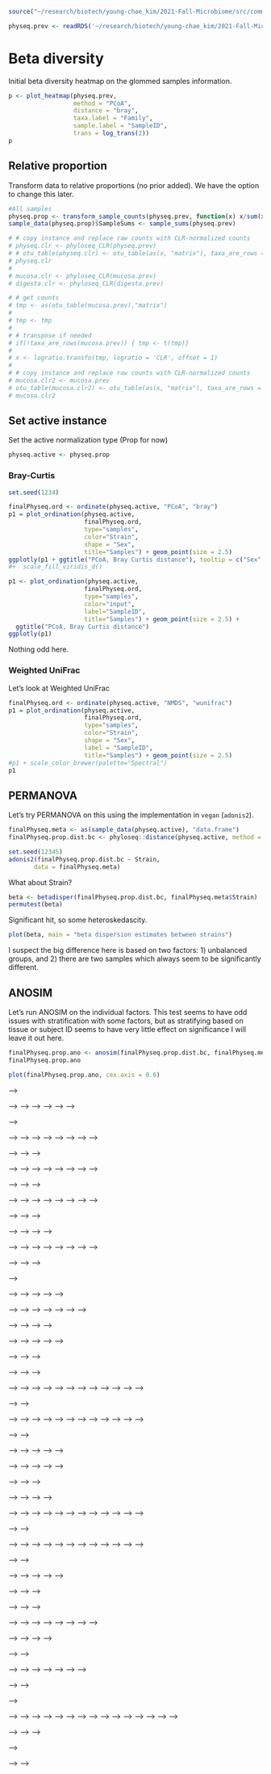 ```r
source("~/research/biotech/young-chae_kim/2021-Fall-Microbiome/src/common_code.R", local = knitr::knit_global())
```

```r
physeq.prev <- readRDS('~/research/biotech/young-chae_kim/2021-Fall-Microbiome/results/phyloseq.prevfiltered.RDS')
```

# Beta diversity

Initial beta diversity heatmap on the glommed samples information. 

```r
p <- plot_heatmap(physeq.prev,
                  method = "PCoA",
                  distance = "bray",
                  taxa.label = "Family",
                  sample.label = "SampleID",
                  trans = log_trans(2))
p
```

## Relative proportion

Transform data to relative proportions (no prior added).  We have the option to change this later.

```r
#All samples
physeq.prop <- transform_sample_counts(physeq.prev, function(x) x/sum(x) )
sample_data(physeq.prop)$SampleSums <- sample_sums(physeq.prev)
```

<!-- ## CLR normalization, McMurdie -->

<!-- Transform data using CLR (from McMurdie (Meth Mol Bio 2018) supplemental package).   -->

```r
# # copy instance and replace raw counts with CLR-normalized counts
# physeq.clr <- phyloseq_CLR(physeq.prev)
# # otu_table(physeq.clr) <- otu_table(as(x, "matrix"), taxa_are_rows = FALSE)
# physeq.clr
# 
# mucosa.clr <- phyloseq_CLR(mucosa.prev)
# digesta.clr <- phyloseq_CLR(digesta.prev)
```

<!-- ## CLR normalization, mixOmics -->

<!-- CLR from `mixOmics`. -->

```r
# # get counts
# tmp <- as(otu_table(mucosa.prev),"matrix")
# 
# tmp <- tmp
# 
# # transpose if needed
# if(!taxa_are_rows(mucosa.prev)) { tmp <- t(tmp)}
# 
# x <- logratio.transfo(tmp, logratio = 'CLR', offset = 1)
# 
# # copy instance and replace raw counts with CLR-normalized counts
# mucosa.clr2 <- mucosa.prev
# otu_table(mucosa.clr2) <- otu_table(as(x, "matrix"), taxa_are_rows = TRUE)
# mucosa.clr2
```

## Set active instance

Set the active normalization type (Prop for now)

```r
physeq.active <- physeq.prop
```

### Bray-Curtis

```r
set.seed(1234)

finalPhyseq.ord <- ordinate(physeq.active, "PCoA", "bray")
p1 = plot_ordination(physeq.active,
                     finalPhyseq.ord,
                     type="samples",
                     color="Strain",
                     shape = "Sex",
                     title="Samples") + geom_point(size = 2.5)
ggplotly(p1 + ggtitle("PCoA, Bray Curtis distance"), tooltip = c("Sex", "Strain", "Replicate") )
#+  scale_fill_viridis_d()
```

```r
p1 <- plot_ordination(physeq.active,
                     finalPhyseq.ord,
                     type="samples",
                     color="input",
                     label="SampleID",
                     title="Samples") + geom_point(size = 2.5) +
  ggtitle("PCoA, Bray Curtis distance") 
ggplotly(p1)
```

Nothing odd here. 

### Weighted UniFrac

Let's look at Weighted UniFrac

```r
finalPhyseq.ord <- ordinate(physeq.active, "NMDS", "wunifrac")
p1 = plot_ordination(physeq.active,
                     finalPhyseq.ord,
                     type="samples",
                     color="Strain",
                     shape = "Sex",
                     label = "SampleID",
                     title="Samples") + geom_point(size = 2.5)
#p1 + scale_color_brewer(palette="Spectral")
p1
```

## PERMANOVA

Let's try PERMANOVA on this using the implementation in `vegan` (`adonis2`).

```r
finalPhyseq.meta <- as(sample_data(physeq.active), "data.frame")
finalPhyseq.prop.dist.bc <- phyloseq::distance(physeq.active, method = "bray")
```

```r
set.seed(12345)
adonis2(finalPhyseq.prop.dist.bc ~ Strain,
       data = finalPhyseq.meta)
```

<!-- Significant result using both strain and sex, with the interaction also significant. -->

<!-- ```{r } -->
<!-- beta <- betadisper(finalPhyseq.prop.dist.bc, finalPhyseq.meta$Sex) -->
<!-- permutest(beta) -->
<!-- ``` -->

<!-- physeq.prop: Good! This suggests that any issues with heteroscedasticity aren't likely to be significant.  What does this dispersion look like? -->
<!-- physeq.clr2: heteroscedasticity is significant. -->

<!-- ```{r } -->
<!-- plot(beta, main = "beta dispersion estimates between sexes") -->
<!-- ``` -->

What about Strain?

```r
beta <- betadisper(finalPhyseq.prop.dist.bc, finalPhyseq.meta$Strain)
permutest(beta)
```

Significant hit, so some heteroskedascity.

```r
plot(beta, main = "beta dispersion estimates between strains")
```

I suspect the big difference here is based on two factors: 1) unbalanced groups, and 2) there are two samples which always seem to be significantly different.

## ANOSIM

Let's run ANOSIM on the individual factors.  This test seems to have odd issues with stratification with some factors, but as stratifying based on tissue or subject ID seems to have very little effect on significance I will leave it out here.

```r
finalPhyseq.prop.ano <- anosim(finalPhyseq.prop.dist.bc, finalPhyseq.meta$Strain)
finalPhyseq.prop.ano
```

```r
plot(finalPhyseq.prop.ano, cex.axis = 0.6)
```

<!-- # Differential abundance analysis -->

<!-- Run DESeq2. -->

<!-- ```{r } -->
<!-- library(DESeq2) -->
<!-- sd <- sample_data(physeq.prev) -->
<!-- sd$Strain <- relevel(sd$Strain, "C57BL/6") -->
<!-- sd$Sex <- relevel(sd$Sex, "M") -->
<!-- sd$Group <- paste(sd$Strain, sd$Sex, sep = ".") |> make.names() |> factor() -->
<!-- sample_data(physeq.prev) <- sd -->

<!-- design <- model.matrix(~ 0 + Group, data = as(sd, "data.frame")) -->

<!-- finalPhyseq.adds = phyloseq_to_deseq2(physeq.prev, ~ 0 + Group) -->

<!-- finalPhyseq.adds = DESeq(finalPhyseq.adds,  -->
<!--                          test="Wald",  -->
<!--                          fitType="local", -->
<!--                          sfType = "poscounts", -->
<!--                          quiet = TRUE -->
<!--                          ) -->
<!-- ``` -->

<!-- What are the results names? -->

<!-- ```{r} -->
<!-- resultsNames(finalPhyseq.adds) -->
<!-- ``` -->

<!-- ```{r } -->
<!-- generateContrastResults <- function(deseq, contrast, physeq, file = "results.txt") { -->
<!--   res = results(deseq,  -->
<!--               cooksCutoff = FALSE,  -->
<!--               contrast = contrast, -->
<!--               test = "Wald" -->
<!--               ) -->
<!--   res = cbind(as(res, "data.frame"), as(tax_table(physeq)[rownames(res), ], "matrix")) -->

<!--   write.table(res, file, row.names = TRUE, col.names = NA, sep = "\t") -->
<!--   return(res) -->
<!-- } -->

<!-- plotDESeq2Res <- function(res) { -->
<!--   sigtab <- res[which(res$padj < 0.05), ] -->
<!--   scale_fill_discrete <- function(palname = "Set1", ...) { -->
<!--       scale_fill_brewer(palette = palname, ...) -->
<!--   } -->

<!--   x = tapply(sigtab$log2FoldChange, sigtab$Phylum, function(x) max(x)) -->
<!--   x = sort(x, TRUE) -->
<!--   sigtab$Phylum = factor(as.character(sigtab$Phylum), levels=names(x)) -->

<!--   # Family order -->
<!--   x = tapply(sigtab$log2FoldChange, sigtab$Family, function(x) max(x)) -->
<!--   x = sort(x, TRUE) -->
<!--   sigtab$Family = factor(as.character(sigtab$Family), levels=names(x)) -->
<!--   p <- ggplot(sigtab, aes(x=Family, y=log2FoldChange, color=Phylum)) + geom_point(size=6) + -->
<!--     theme(axis.text.x = element_text(angle = -90, hjust = 0, vjust=0.5)) -->
<!--   return(p) -->
<!-- } -->
<!-- ``` -->

<!-- Pull out specific contrast. The numbers in the contrast vector below correspond to the different test results we generated:  -->

<!-- ## C57BL.6 - F vs M -->

<!-- ```{r } -->
<!-- # [1] "GroupC57BL.6.F"  "GroupC57BL.6.M"  "GroupSHP.T58A.F" "GroupSHP.T58A.M" -->
<!-- res.test = generateContrastResults(deseq = finalPhyseq.adds,  -->
<!--                               contrast = c("Group", "C57BL.6.F", "C57BL.6.M"), -->
<!--                               physeq = physeq.prev, -->
<!--                               file = "../results/DESeq2/Overall-C57BL.6-FvsM.txt" -->
<!-- ) -->
<!-- dim(res.test[which(res.test$padj <= 0.05), ]) -->
<!-- ``` -->

<!-- The first number above corresponds to the number of significant taxa (p <= 0.05) in this test result. -->

<!-- We can plot this w/ a DESeq function... -->

<!-- ```{r } -->
<!-- plotDESeq2Res(res.test) -->
<!-- ``` -->

<!-- ## SHP-T58A - F vs M -->

<!-- ```{r } -->
<!-- # [1] "GroupC57BL.6.F"  "GroupC57BL.6.M"  "GroupSHP.T58A.F" "GroupSHP.T58A.M" -->
<!-- res.test = generateContrastResults(deseq = finalPhyseq.adds,  -->
<!--                               contrast = c("Group", "SHP.T58A.F", "SHP.T58A.M"), -->
<!--                               physeq = physeq.prev, -->
<!--                               file = "../results/DESeq2/Overall-SHP.T58A-FvsM.txt" -->
<!-- ) -->
<!-- dim(res.test[which(res.test$padj <= 0.05), ]) -->
<!-- ``` -->

<!-- ```{r } -->
<!-- plotDESeq2Res(res.test) -->
<!-- ``` -->

<!-- ## Males - SHP.T58A vs C57BL.6 -->

<!-- ```{r } -->
<!-- # [1] "GroupC57BL.6.F"  "GroupC57BL.6.M"  "GroupSHP.T58A.F" "GroupSHP.T58A.M" -->
<!-- res.test = generateContrastResults(deseq = finalPhyseq.adds,  -->
<!--                               contrast = c("Group", "SHP.T58A.M", "C57BL.6.M"), -->
<!--                               physeq = physeq.prev, -->
<!--                               file = "../results/DESeq2/Overall-Male-SHP.T58AvsC57BL.6.txt" -->
<!-- ) -->
<!-- dim(res.test[which(res.test$padj <= 0.05), ]) -->
<!-- ``` -->

<!-- ```{r } -->
<!-- plotDESeq2Res(res.test) -->
<!-- ``` -->

<!-- ## Females - SHP.T58A vs C57BL.6 -->

<!-- ```{r } -->
<!-- # [1] "GroupC57BL.6.F"  "GroupC57BL.6.M"  "GroupSHP.T58A.F" "GroupSHP.T58A.M" -->
<!-- res.test = generateContrastResults(deseq = finalPhyseq.adds,  -->
<!--                               contrast = c("Group", "SHP.T58A.F", "C57BL.6.F"), -->
<!--                               physeq = physeq.prev, -->
<!--                               file = "../results/DESeq2/Overall-Female-SHP.T58AvsC57BL.6.txt" -->
<!-- ) -->
<!-- dim(res.test[which(res.test$padj <= 0.05), ]) -->
<!-- ``` -->

<!-- ```{r } -->
<!-- plotDESeq2Res(res.test) -->
<!-- ``` -->

<!-- <!-- We can also plot this w/ ggplot so we can have more control over the image. These codes will have to be run for each test. --> -->

<!-- <!-- ```{r signif_Overall1} --> -->
<!-- <!-- sigtab <- res.test[which(res.test$padj < 0.05), ] --> -->
<!-- <!-- scale_fill_discrete <- function(palname = "Set1", ...) { --> -->
<!-- <!--     scale_fill_brewer(palette = palname, ...) --> -->
<!-- <!-- } --> -->
<!-- <!-- ``` --> -->


<!-- <!-- The following may need to be run in the console so that it runs without errors. Run the first chunk first. Adjust the image size to preference, and then run the ggsave() line to save it. --> -->

<!-- <!-- ```{r Genus plot} --> -->
<!-- <!-- # Genus order --> -->
<!-- <!-- x = tapply(sigtab$log2FoldChange, sigtab$Genus, function(x) max(x)) --> -->
<!-- <!-- x = sort(x, TRUE) --> -->
<!-- <!-- sigtab$Genus = factor(as.character(sigtab$Genus), levels=names(x)) --> -->
<!-- <!-- ggplot(sigtab, aes(x=Genus, y=log2FoldChange, color=Phylum, size = 9)) + geom_point(size=4) + --> -->
<!-- <!--   theme(axis.text.x = element_text(angle = -90, hjust = 0, vjust=0.5, size = 8)) --> -->
<!-- <!-- ``` --> -->

<!-- <!-- ```{r} --> -->
<!-- <!-- ggsave("S_vs_PS-Treatment-logfoldchange-Genus.png", path = "./results/") --> -->
<!-- <!-- ``` --> -->


<!-- <!-- ```{r Family plot} --> -->
<!-- <!-- # Family order --> -->
<!-- <!-- x = tapply(sigtab$log2FoldChange, sigtab$Family, function(x) max(x)) --> -->
<!-- <!-- x = sort(x, TRUE) --> -->
<!-- <!-- sigtab$Family = factor(as.character(sigtab$Family), levels=names(x)) --> -->
<!-- <!-- ggplot(sigtab, aes(x=Family, y=log2FoldChange, color=Phylum, size = 10)) + geom_point(size=5) + --> -->
<!-- <!--   theme(axis.text.x = element_text(angle = -90, hjust = 0, vjust=0.5, size = 10)) --> -->
<!-- <!-- ``` --> -->

<!-- <!-- ```{r} --> -->
<!-- <!-- ggsave("S_vs_PS-Treatment-logfoldchange-Family.png", path = "./results/") --> -->
<!-- <!-- ``` --> -->


<!-- <!-- ```{r Species plot} --> -->
<!-- <!-- # Species order --> -->
<!-- <!-- x = tapply(sigtab$log2FoldChange, sigtab$Species, function(x) max(x)) --> -->
<!-- <!-- x = sort(x, TRUE) --> -->
<!-- <!-- sigtab$Species = factor(as.character(sigtab$Species), levels=names(x)) --> -->
<!-- <!-- ggplot(sigtab, aes(x=Species, y=log2FoldChange, color=Phylum, size = 10)) + geom_point(size=5) + --> -->
<!-- <!--   theme(axis.text.x = element_text(angle = -90, hjust = 0, vjust=0.5, size = 10)) --> -->
<!-- <!-- ``` --> -->

<!-- <!-- ```{r} --> -->
<!-- <!-- ggsave("S_vs_PS-Treatment-logfoldchange-Species.png", path = "./results/") --> -->
<!-- <!-- ``` --> -->


<!-- <!-- Add Genus + Species column  --> -->
<!-- <!-- ```{r} --> -->
<!-- <!-- sigtab$GeneSpecies <- paste(sigtab$Genus,sigtab$Species) --> -->
<!-- <!-- ``` --> -->

<!-- <!-- ```{r Genus & Species plot} --> -->
<!-- <!-- # Genus & Species order --> -->
<!-- <!-- x = tapply(sigtab$log2FoldChange, sigtab$GeneSpecies, function(x) max(x)) --> -->
<!-- <!-- x = sort(x, TRUE) --> -->
<!-- <!-- sigtab$Species = factor(as.character(sigtab$GeneSpecies), levels=names(x)) --> -->
<!-- <!-- ggplot(sigtab, aes(x=GeneSpecies, y=log2FoldChange, color=Phylum, size = 8)) + geom_point(size=5) + --> -->
<!-- <!--   theme(axis.text.x = element_text(angle = -90, hjust = 0, vjust=0.5, size = 8)) --> -->
<!-- <!-- ``` --> -->

<!-- <!-- ```{r} --> -->
<!-- <!-- ggsave("PS_DvsC-Treatment-logfoldchange-Genus_Species.png", path = "./results/") --> -->
<!-- <!-- ``` --> -->



<!-- <!-- # Heatmap of just pathogenic and benificial taxa --> -->

<!-- <!-- Investigate present pathogenic and beneficial taxa so that I can make a list of OTUs --> -->
<!-- <!-- ```{r} --> -->
<!-- <!-- uniq.tax <- tax_table(physeq.prev)[,5:7]  --> -->
<!-- <!-- uniq.tax[as.character(uniq.tax[,2]) == 'Treponema',] --> -->
<!-- <!-- ``` --> -->

<!-- <!-- Import beneficial and pathogenic OTU lists --> -->
<!-- <!-- ```{r} --> -->
<!-- <!-- bene_taxa <- read.csv("src/Cann_beneficial_taxa.txt", header = TRUE, sep = "\t") --> -->
<!-- <!-- patho_taxa <- read.csv("src/Cann_pathogenic_taxa.txt", header = TRUE, sep = "\t") --> -->
<!-- <!-- physeq.heatp <- prune_taxa(patho_taxa$taxa_id, physeq.prev) --> -->
<!-- <!-- physeq.heatb <- prune_taxa(bene_taxa$taxa_id, physeq.prev) --> -->
<!-- <!-- ``` --> -->

<!-- <!-- Sample order --> -->
<!-- <!-- ```{r} --> -->
<!-- <!-- ord <- c("113",	"114",	"115",	"116",	"161",	"162",	"163",	"164",	"3",	"4",	"7",	"8",	"126",	"127",	"172",	"173",	"131",	"133",	"135",	"136",	"177",	"179",	"181",	"182",	"140",	"144",	"147",	"148",	"186",	"190",	"193",	"194",	"152",	"154",	"157",	"160",	"196",	"198",	"201",	"204") --> -->
<!-- <!-- ``` --> -->

<!-- <!-- # Genus-level heatmaps --> -->
<!-- <!-- ```{r} --> -->
<!-- <!-- #Agglomerate taxa and species level to remove redundancy --> -->
<!-- <!-- physeq.heatp.glom <- tax_glom(physeq.heatp, taxrank = "Genus", NArm = FALSE) --> -->
<!-- <!-- physeq.heatb.glom <- tax_glom(physeq.heatb, taxrank = "Genus", NArm = FALSE) --> -->

<!-- <!-- # Genus is not NA --> -->
<!-- <!-- no.na.p <- !is.na(tax_table(physeq.heatp.glom)[,"Genus"]) --> -->
<!-- <!-- no.na.b <- !is.na(tax_table(physeq.heatb.glom)[,"Genus"]) --> -->

<!-- <!-- #Genus level in beneficial has a couple NAs that need to be renamed to Family --> -->
<!-- <!-- tax_table(physeq.heatb.glom)[!no.na.b][,"Genus"] = paste("[Family]", tax_table(physeq.heatb.glom)[!no.na.b][,"Family"]) --> -->
<!-- <!-- ``` --> -->

<!-- <!-- Pathogenic heatmap --> -->
<!-- <!-- ```{r} --> -->
<!-- <!-- p <- plot_heatmap(physeq.heatp.glom, --> -->
<!-- <!--                   method = "PCoA", --> -->
<!-- <!--                   distance = "bray", --> -->
<!-- <!--                   taxa.label = "Genus", --> -->
<!-- <!--                   sample.label = "Sample", --> -->
<!-- <!--                   sample.order = ord, --> -->
<!-- <!--                   taxa.order = "Genus", --> -->
<!-- <!--                   trans = log_trans(2), --> -->
<!-- <!--                   title = "Pathogenic Organisms") --> -->
<!-- <!-- p --> -->

<!-- <!-- #ggsave("pathogenic-genus-level-heatmap.pdf", path = "./results/", device = pdf, width = 8.5, height = 3.5, units = "in") --> -->
<!-- <!-- ``` --> -->

<!-- <!-- Beneficial heatmap --> -->
<!-- <!-- ```{r} --> -->
<!-- <!-- p <- plot_heatmap(physeq.heatb.glom, --> -->
<!-- <!--                   method = "PCoA", --> -->
<!-- <!--                   distance = "bray", --> -->
<!-- <!--                   taxa.label = "Genus", --> -->
<!-- <!--                   sample.label = "Sample", --> -->
<!-- <!--                   sample.order = ord, --> -->
<!-- <!--                   taxa.order = "Genus", --> -->
<!-- <!--                   trans = log_trans(2), --> -->
<!-- <!--                   title = "Beneficial Organisms") --> -->
<!-- <!-- p --> -->

<!-- <!-- #ggsave("beneficial-genus-level-heatmap.pdf", path = "./results/", device = pdf, width = 8.5, height = 8.5, units = "in") --> -->
<!-- <!-- ``` --> -->



<!-- <!-- # Species-level heatmaps --> -->
<!-- <!-- ```{r} --> -->
<!-- <!-- #Agglomerate taxa and species level to remove redundancy --> -->
<!-- <!-- physeq.heatp.glom <- tax_glom(physeq.heatp, taxrank = "Species", NArm = FALSE) --> -->
<!-- <!-- physeq.heatb.glom <- tax_glom(physeq.heatb, taxrank = "Species", NArm = FALSE) --> -->

<!-- <!-- #Replace "Unclassified" and NA species w/ "sp." --> -->
<!-- <!-- tax_table(physeq.heatp.glom)[,"Species"][tax_table(physeq.heatp.glom)[,"Species"] == "Unclassified"] <- "sp." --> -->
<!-- <!-- tax_table(physeq.heatp.glom)[,"Species"][is.na(tax_table(physeq.heatp.glom)[,"Species"])] <- "sp." --> -->
<!-- <!-- tax_table(physeq.heatb.glom)[,"Species"][tax_table(physeq.heatb.glom)[,"Species"] == "Unclassified"] <- "sp." --> -->
<!-- <!-- tax_table(physeq.heatb.glom)[,"Species"][is.na(tax_table(physeq.heatb.glom)[,"Species"])] <- "sp." --> -->

<!-- <!-- # Replace Species with full name --> -->
<!-- <!-- tax_table(physeq.heatp.glom)[no.na.p][,"Species"] = paste(tax_table(physeq.heatp.glom)[no.na.p][,"Genus"], tax_table(physeq.heatp.glom)[no.na.p][,"Species"]) --> -->
<!-- <!-- tax_table(physeq.heatb.glom)[no.na.b][,"Species"] = paste(tax_table(physeq.heatb.glom)[no.na.b][,"Genus"], tax_table(physeq.heatb.glom)[no.na.b][,"Species"]) --> -->

<!-- <!-- #Genus level has a couple NAs that need to be renamed --> -->
<!-- <!-- tax_table(physeq.heatb.glom)[!no.na.b][,"Genus"] = paste("[Family]", tax_table(physeq.heatb.glom)[!no.na.b][,"Family"]) --> -->
<!-- <!-- tax_table(physeq.heatb.glom)[!no.na.b][,"Species"] = paste("[Family]", tax_table(physeq.heatb.glom)[!no.na.b][,"Family"]) --> -->
<!-- <!-- ``` --> -->

<!-- <!-- Pathogenic heatmap --> -->
<!-- <!-- ```{r} --> -->
<!-- <!-- p <- plot_heatmap(physeq.heatp.glom, --> -->
<!-- <!--                   method = "PCoA", --> -->
<!-- <!--                   distance = "bray", --> -->
<!-- <!--                   taxa.label = "Species", --> -->
<!-- <!--                   sample.label = "Sample", --> -->
<!-- <!--                   sample.order = ord, --> -->
<!-- <!--                   taxa.order = "Genus", --> -->
<!-- <!--                   trans = log_trans(2), --> -->
<!-- <!--                   title = "Pathogenic Organisms") --> -->
<!-- <!-- p --> -->

<!-- <!-- #ggsave("pathogenic-species-level-heatmap.pdf", path = "./results/", device = pdf, width = 8.5, height = 5, units = "in") --> -->
<!-- <!-- ``` --> -->

<!-- <!-- Beneficial heatmap --> -->
<!-- <!-- ```{r} --> -->
<!-- <!-- p <- plot_heatmap(physeq.heatb.glom, --> -->
<!-- <!--                   method = "PCoA", --> -->
<!-- <!--                   distance = "bray", --> -->
<!-- <!--                   taxa.label = "Species", --> -->
<!-- <!--                   sample.label = "Sample", --> -->
<!-- <!--                   sample.order = ord, --> -->
<!-- <!--                   taxa.order = "Genus", --> -->
<!-- <!--                   trans = log_trans(2), --> -->
<!-- <!--                   title = "Beneficial Organisms") --> -->
<!-- <!-- p --> -->

<!-- <!-- #ggsave("beneficial-species-level-heatmap.pdf", path = "./results/", device = pdf, width = 8.5, height = 8.5, units = "in") --> -->
<!-- <!-- ``` --> -->




<!-- <!-- ## Random Forest analysis --> -->
<!-- <!-- ```{r} --> -->
<!-- <!-- predictors <- otu_table(physeq.prev) --> -->
<!-- <!-- dim(predictors) --> -->
<!-- <!-- ``` --> -->

<!-- <!-- ```{r} --> -->
<!-- <!-- # Make one column for our outcome/response variable  --> -->
<!-- <!-- response <- as.factor(sample_data(physeq.prev)$Treatment) --> -->

<!-- <!-- # Combine them into 1 data frame --> -->
<!-- <!-- rf.data <- data.frame(response, predictors) --> -->
<!-- <!-- ``` --> -->


<!-- <!-- ```{r} --> -->
<!-- <!-- library(randomForest) --> -->
<!-- <!-- set.seed(2) --> -->
<!-- <!-- biom.classify <- randomForest(response~.,  --> -->
<!-- <!--                               data = rf.data,  --> -->
<!-- <!--                               ntree = 1000) --> -->
<!-- <!-- print(biom.classify) --> -->
<!-- <!-- ``` --> -->

<!-- <!-- ```{r, fig.width=4, fig.height=4} --> -->
<!-- <!-- # Make a data frame with predictor names and their importance --> -->
<!-- <!-- imp <- importance(biom.classify) --> -->
<!-- <!-- imp <- data.frame(predictors = gsub('^X', '', rownames(imp)), imp) --> -->

<!-- <!-- # Order the predictor levels by importance --> -->
<!-- <!-- imp.sort <- arrange(imp, desc(MeanDecreaseGini)) --> -->

<!-- <!-- tx.tmp <- as.data.frame(tax_table(physeq.prev)[imp.sort$predictors, ]) --> -->
<!-- <!-- imp.sort$taxonomy <- apply( --> -->
<!-- <!--   tx.tmp, --> -->
<!-- <!--   1, --> -->
<!-- <!--   function(x) paste(x[1:6], collapse=';')) --> -->
<!-- <!-- imp.sort$taxonomy <- factor(imp.sort$taxonomy) --> -->
<!-- <!-- imp.sort$predictors <- factor(imp.sort$predictors, levels = imp.sort$predictors) --> -->

<!-- <!-- # Select the top 10 predictors --> -->
<!-- <!-- imp.10 <- imp.sort[1:20, ] --> -->

<!-- <!-- getPalette = colorRampPalette(brewer.pal(9, "Set1")) --> -->

<!-- <!-- # ggplot --> -->
<!-- <!-- p <- ggplot(imp.10, aes(x = predictors, y = MeanDecreaseGini, fill = predictors)) + --> -->
<!-- <!--   geom_bar(stat = "identity") + --> -->
<!-- <!--   xlab("Predictor (NCBI TaxID)") + --> -->
<!-- <!--   scale_fill_manual(name = "Taxonomy", --> -->
<!-- <!--                     values = getPalette(20), --> -->
<!-- <!--                     labels = imp.10$taxonomy) + --> -->
<!-- <!--   #theme(legend.position="left"x) --> -->
<!-- <!--   theme(axis.text.x = element_text(size=8, angle=-45, hjust=0), --> -->
<!-- <!--         legend.text = element_text(size=6) ) --> -->
<!-- <!--   #coord_flip(clip = "off")  --> -->
<!-- <!--   #scale_color_hue(labels = imp.10$taxonomy) --> -->
<!-- <!--   #ggtitle("Most important taxa for classifying samples\n into treatment A or B") --> -->
<!-- <!-- p --> -->
<!-- <!-- ``` --> -->

<!-- <!-- ```{r} --> -->
<!-- <!-- # What are those OTUs? --> -->
<!-- <!-- taxanames <- imp.10$predictors --> -->

<!-- <!-- r <- taxa_names(physeq.prev) %in% taxanames --> -->

<!-- <!-- as.data.frame(tax_table(physeq.prev)[r, ]) --> -->
<!-- <!-- ``` --> -->

<!-- # Save -->

<!-- ```{r } -->
<!-- saveRDS(physeq.prev, file = "../results/phyloseq.final.RDS") -->
<!-- ``` -->

